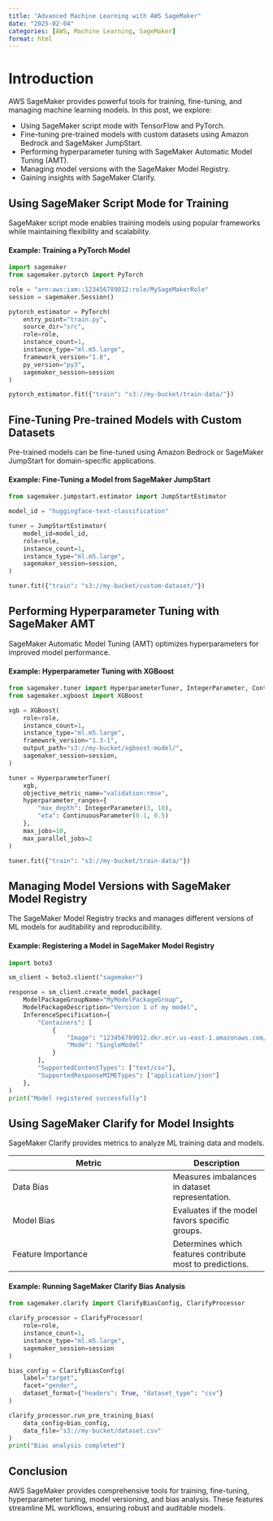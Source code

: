 ```yaml
---
title: "Advanced Machine Learning with AWS SageMaker"
date: "2025-02-04"
categories: [AWS, Machine Learning, SageMaker]
format: html
---
```


# Introduction

AWS SageMaker provides powerful tools for training, fine-tuning, and managing machine learning models. In this post, we explore:

- Using SageMaker script mode with TensorFlow and PyTorch.
- Fine-tuning pre-trained models with custom datasets using Amazon Bedrock and SageMaker JumpStart.
- Performing hyperparameter tuning with SageMaker Automatic Model Tuning (AMT).
- Managing model versions with the SageMaker Model Registry.
- Gaining insights with SageMaker Clarify.

## Using SageMaker Script Mode for Training

SageMaker script mode enables training models using popular frameworks while maintaining flexibility and scalability.

#### Example: Training a PyTorch Model

```python
import sagemaker
from sagemaker.pytorch import PyTorch

role = "arn:aws:iam::123456789012:role/MySageMakerRole"
session = sagemaker.Session()

pytorch_estimator = PyTorch(
    entry_point="train.py",
    source_dir="src",
    role=role,
    instance_count=1,
    instance_type="ml.m5.large",
    framework_version="1.8",
    py_version="py3",
    sagemaker_session=session
)

pytorch_estimator.fit({"train": "s3://my-bucket/train-data/"})
```

## Fine-Tuning Pre-trained Models with Custom Datasets

Pre-trained models can be fine-tuned using Amazon Bedrock or SageMaker JumpStart for domain-specific applications.

#### Example: Fine-Tuning a Model from SageMaker JumpStart

```python
from sagemaker.jumpstart.estimator import JumpStartEstimator

model_id = "huggingface-text-classification"

tuner = JumpStartEstimator(
    model_id=model_id,
    role=role,
    instance_count=1,
    instance_type="ml.m5.large",
    sagemaker_session=session,
)

tuner.fit({"train": "s3://my-bucket/custom-dataset/"})
```

## Performing Hyperparameter Tuning with SageMaker AMT

SageMaker Automatic Model Tuning (AMT) optimizes hyperparameters for improved model performance.

#### Example: Hyperparameter Tuning with XGBoost

```python
from sagemaker.tuner import HyperparameterTuner, IntegerParameter, ContinuousParameter
from sagemaker.xgboost import XGBoost

xgb = XGBoost(
    role=role,
    instance_count=1,
    instance_type="ml.m5.large",
    framework_version="1.3-1",
    output_path="s3://my-bucket/xgboost-model/",
    sagemaker_session=session,
)

tuner = HyperparameterTuner(
    xgb,
    objective_metric_name="validation:rmse",
    hyperparameter_ranges={
        "max_depth": IntegerParameter(3, 10),
        "eta": ContinuousParameter(0.1, 0.5)
    },
    max_jobs=10,
    max_parallel_jobs=2
)

tuner.fit({"train": "s3://my-bucket/train-data/"})
```

## Managing Model Versions with SageMaker Model Registry

The SageMaker Model Registry tracks and manages different versions of ML models for auditability and reproducibility.

#### Example: Registering a Model in SageMaker Model Registry

```python
import boto3

sm_client = boto3.client("sagemaker")

response = sm_client.create_model_package(
    ModelPackageGroupName="MyModelPackageGroup",
    ModelPackageDescription="Version 1 of my model",
    InferenceSpecification={
        "Containers": [
            {
                "Image": "123456789012.dkr.ecr.us-east-1.amazonaws.com/my-model:latest",
                "Mode": "SingleModel"
            }
        ],
        "SupportedContentTypes": ["text/csv"],
        "SupportedResponseMIMETypes": ["application/json"]
    },
)
print("Model registered successfully")
```

## Using SageMaker Clarify for Model Insights

SageMaker Clarify provides metrics to analyze ML training data and models.

| Metric                | Description |
|----------------------|-------------|
| Data Bias            | Measures imbalances in dataset representation. |
| Model Bias           | Evaluates if the model favors specific groups. |
| Feature Importance   | Determines which features contribute most to predictions. |

#### Example: Running SageMaker Clarify Bias Analysis

```python
from sagemaker.clarify import ClarifyBiasConfig, ClarifyProcessor

clarify_processor = ClarifyProcessor(
    role=role,
    instance_count=1,
    instance_type="ml.m5.large",
    sagemaker_session=session
)

bias_config = ClarifyBiasConfig(
    label="target",
    facet="gender",
    dataset_format={"headers": True, "dataset_type": "csv"}
)

clarify_processor.run_pre_training_bias(
    data_config=bias_config,
    data_file="s3://my-bucket/dataset.csv"
)
print("Bias analysis completed")
```

## Conclusion

AWS SageMaker provides comprehensive tools for training, fine-tuning, hyperparameter tuning, model versioning, and bias analysis. These features streamline ML workflows, ensuring robust and auditable models.

